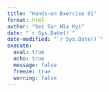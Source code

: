 ```yaml
---
title: "Hands-on Exercise 01"
format: html
author: "Sei Sar Hla Kyi"
date: "`r Sys.Date()`"
date-modified: "`r Sys.Date()`"
execute: 
  eval: true
  echo: true
  message: false
  freeze: true
  warning: false
---
```


